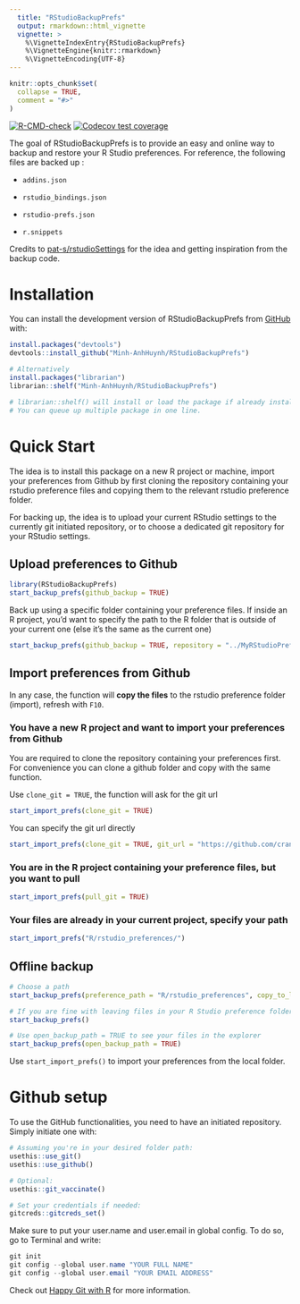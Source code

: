 ```yaml
---
  title: "RStudioBackupPrefs"
  output: rmarkdown::html_vignette
  vignette: >
    %\VignetteIndexEntry{RStudioBackupPrefs}
    %\VignetteEngine{knitr::rmarkdown}
    %\VignetteEncoding{UTF-8}
---
```


```r
knitr::opts_chunk$set(
  collapse = TRUE,
  comment = "#>"
)
```

<!-- badges: start -->

[![R-CMD-check](https://github.com/Minh-AnhHuynh/RStudioBackupPrefs/actions/workflows/R-CMD-check.yaml/badge.svg)](https://github.com/Minh-AnhHuynh/RStudioBackupPrefs/actions/workflows/R-CMD-check.yaml)
[![Codecov test
coverage](https://codecov.io/gh/Minh-AnhHuynh/RStudioBackupPrefs/branch/main/graph/badge.svg)](https://app.codecov.io/gh/Minh-AnhHuynh/RStudioBackupPrefs?branch=main)

<!-- badges: end -->

The goal of RStudioBackupPrefs is to provide an easy and online way to
backup and restore your R Studio preferences. For reference, the
following files are backed up :

-   `addins.json`

-   `rstudio_bindings.json`

-   `rstudio-prefs.json`

-   `r.snippets`

Credits to
[pat-s/rstudioSettings](https://github.com/pat-s/rstudioSettings.git)
for the idea and getting inspiration from the backup code.

# Installation

You can install the development version of RStudioBackupPrefs from
[GitHub](https://github.com/) with:

``` r
install.packages("devtools")
devtools::install_github("Minh-AnhHuynh/RStudioBackupPrefs")

# Alternatively
install.packages("librarian") 
librarian::shelf("Minh-AnhHuynh/RStudioBackupPrefs")

# librarian::shelf() will install or load the package if already installed.
# You can queue up multiple package in one line.
```

# Quick Start

The idea is to install this package on a new R project or machine,
import your preferences from Github by first cloning the repository
containing your rstudio preference files and copying them to the
relevant rstudio preference folder.

For backing up, the idea is to upload your current RStudio settings to
the currently git initiated repository, or to choose a dedicated git
repository for your RStudio settings.

## Upload preferences to Github

``` r
library(RStudioBackupPrefs)
start_backup_prefs(github_backup = TRUE)
```

Back up using a specific folder containing your preference files. If
inside an R project, you'd want to specify the path to the R folder that
is outside of your current one (else it's the same as the current one)

``` r
start_backup_prefs(github_backup = TRUE, repository = "../MyRStudioPrefs")
```

## Import preferences from Github

In any case, the function will **copy the files** to the rstudio
preference folder (import), refresh with `F10`.

### You have a new R project and want to import your preferences from Github

You are required to clone the repository containing your preferences
first. For convenience you can clone a github folder and copy with the
same function.

Use `clone_git = TRUE`, the function will ask for the git url

``` r
start_import_prefs(clone_git = TRUE)
```

You can specify the git url directly

``` r
start_import_prefs(clone_git = TRUE, git_url = "https://github.com/cran/dummies")
```

### You are in the R project containing your preference files, but you want to pull

``` r
start_import_prefs(pull_git = TRUE)
```

### Your files are already in your current project, specify your path

``` r
start_import_prefs("R/rstudio_preferences/")
```

## Offline backup

``` r
# Choose a path
start_backup_prefs(preference_path = "R/rstudio_preferences", copy_to_local = TRUE) 

# If you are fine with leaving files in your R Studio preference folder
start_backup_prefs()

# Use open_backup_path = TRUE to see your files in the explorer
start_backup_prefs(open_backup_path = TRUE)
```

Use `start_import_prefs()` to import your preferences from the local
folder.

# Github setup

To use the GitHub functionalities, you need to have an initiated
repository. Simply initiate one with:

``` r
# Assuming you're in your desired folder path:
usethis::use_git()
usethis::use_github()

# Optional:
usethis::git_vaccinate()

# Set your credentials if needed:
gitcreds::gitcreds_set()
```

Make sure to put your user.name and user.email in global config. To do
so, go to Terminal and write:

``` powershell
git init
git config --global user.name "YOUR FULL NAME"
git config --global user.email "YOUR EMAIL ADDRESS"
```

Check out [Happy Git with R](https://happygitwithr.com/) for more
information.
